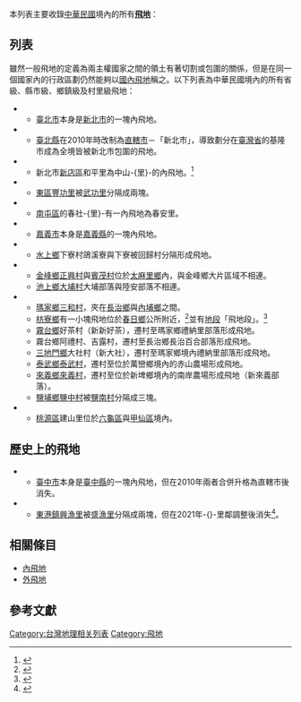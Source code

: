 {{NoteTA|1=春社里|2=中山里}}
本列表主要收錄[[中華民國|中華民國]]境內的所有'''[[飛地|飛地]]'''：

==列表==
雖然一般飛地的定義為兩主權國家之間的領土有著切割或包圍的關係，但是在同一個國家內的行政區劃仍然能夠以[[飛地#行政區域飛地|國內飛地]]稱之。以下列表為中華民國境內的所有省級、縣市級、鄉鎮級及村里級飛地：
*{{TPI}}
**[[臺北市|臺北市]]本身是[[新北市|新北市]]的一塊內飛地。
*{{KEL}}
**[[臺北縣_(1945年－2010年)|臺北縣]]在2010年時改制為[[直轄市_(中華民國)|直轄市]]－「新北市」，導致劃分在[[臺灣省|臺灣省]]的基隆市成為全境皆被新北市包圍的飛地。
*{{NTP}}
**新北市[[新店區|新店區]]和平里為中山-{里}-的內飛地。<ref>{{cite web |url=https://maps.nlsc.gov.tw/ |title=國土測繪圖資服務雲 |accessdate=2018-12-31 |archive-date=2020-08-23 |archive-url=https://web.archive.org/web/20200823220424/https://maps.nlsc.gov.tw/ |dead-url=no }}</ref>
*{{HSU}}
**[[東區_(新竹市)|東區]][[豐功里|豐功里]]被[[武功里|武功里]]分隔成兩塊。
*{{TCG}}
**[[南屯區|南屯區]]的春社-{里}-有一內飛地為春安里。
*{{CHC}}
**[[嘉義市|嘉義市]]本身是[[嘉義縣|嘉義縣]]的一塊內飛地。
*{{CHY}}
**[[水上鄉|水上鄉]]下寮村鴿溪寮與下寮被回歸村分隔形成飛地。
*{{TAT}}
**[[金峰鄉_(台灣)|金峰鄉]][[正興村|正興村]]與[[賓茂村|賓茂村]]位於[[太麻里鄉|太麻里鄉]]內，與金峰鄉大片區域不相連。
**[[池上鄉|池上鄉]][[大埔村|大埔村]]大埔部落與陸安部落不相連。
*{{PIN}}
**[[瑪家鄉|瑪家鄉]][[三和村_(屏東縣)|三和村]]，夾在[[長治鄉|長治鄉]]與[[內埔鄉|內埔鄉]]之間。
**[[枋寮鄉|枋寮鄉]]有一小塊飛地位於[[春日鄉|春日鄉]]公所附近，<ref>{{cite book | author = 地圖王出版公司製作部  | title = 《台灣道路交通地圖王》 |pages=99 | publisher = 戶外生活圖書有限公司  | year = 2005 |isbn=9867967712}}</ref>並有[[地段|地段]]「飛地段」。<ref>{{cite web|url=https://easymap.land.moi.gov.tw/R02/Index|title=地籍圖資網路便民服務系統|access-date=2019-02-01|archive-date=2021-01-29|archive-url=https://web.archive.org/web/20210129023043/https://easymap.land.moi.gov.tw/R02/Index|dead-url=no}}</ref>
**[[霧台鄉|霧台鄉]]好茶村（新新好茶），遷村至瑪家鄉禮納里部落形成飛地。
**霧台鄉阿禮村、吉露村，遷村至長治鄉長治百合部落形成飛地。
**[[三地門鄉|三地門鄉]]大社村（新大社），遷村至瑪家鄉境內禮納里部落形成飛地。
**[[泰武鄉|泰武鄉]][[泰武村|泰武村]]，遷村至位於萬巒鄉境內的赤山農場形成飛地。
**[[來義鄉|來義鄉]][[來義村|來義村]]，遷村至位於新埤鄉境內的南岸農場形成飛地（新來義部落）。
**[[鹽埔鄉|鹽埔鄉]][[鹽中村|鹽中村]]被[[鹽南村|鹽南村]]分隔成三塊。
*{{KAO}}
**[[桃源區|桃源區]]建山里位於[[六龜區|六龜區]]與[[甲仙區|甲仙區]]境內。

==歷史上的飛地==
*{{TCG}}
**[[臺中市_(省轄市)|臺中市]]本身是[[臺中縣|臺中縣]]的一塊內飛地，但在2010年兩者合併升格為直轄市後消失。
*{{PIN}}
**[[東港鎮_(台灣)|東港鎮]][[興漁里|興漁里]]被[[盛漁里|盛漁里]]分隔成兩塊，但在2021年-{}-里鄰調整後消失<ref name="鎮公所1">{{cite web |author1=屏東縣東港鎮公所 |title=公告「屏東縣東港鎮行政區域里鄰調整(第三階段)」自110年9月1日起實施 |url=https://www.pthg.gov.tw/towndto/News_Content.aspx?n=EC1239FEFEA968AD&sms=F04EC607F57851ED&s=5D768A41FC77F8C8 |accessdate=2021-08-27 |archive-date=2021-11-05 |archive-url=https://web.archive.org/web/20211105052020/https://www.pthg.gov.tw/towndto/News_Content.aspx?n=EC1239FEFEA968AD&sms=F04EC607F57851ED&s=5D768A41FC77F8C8 |dead-url=no }}</ref>。

==相關條目==
* [[內飛地|內飛地]]
* [[外飛地|外飛地]]

== 參考文獻 ==
{{Reflist}}

[[Category:台灣地理相关列表|Category:台灣地理相关列表]]
[[Category:飛地|Category:飛地]]